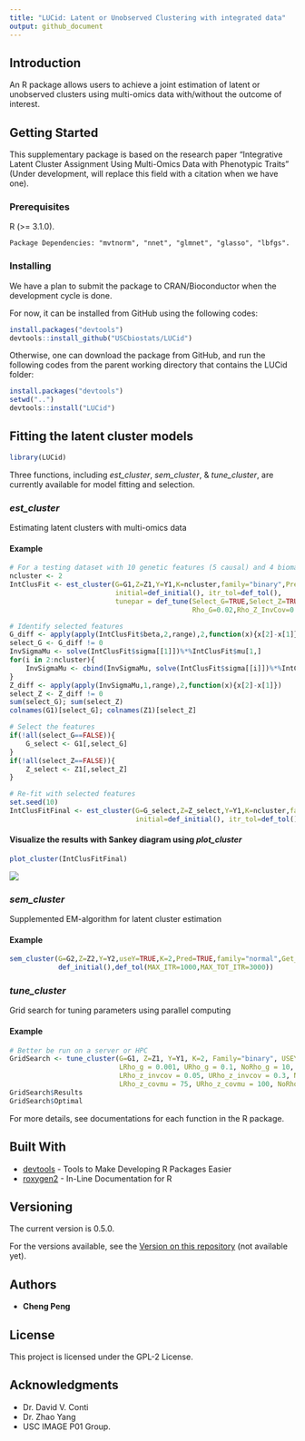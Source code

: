 ```yaml
---
title: "LUCid: Latent or Unobserved Clustering with integrated data"
output: github_document
---
```


## Introduction

An R package allows users to achieve a joint estimation of latent or unobserved clusters using multi-omics data with/without the outcome of interest.

## Getting Started

This supplementary package is based on the research paper "Integrative Latent Cluster Assignment Using Multi-Omics Data with Phenotypic Traits" (Under development, will replace this field with a citation when we have one). 

### Prerequisites

R (>= 3.1.0).

```
Package Dependencies: "mvtnorm", "nnet", "glmnet", "glasso", "lbfgs".
```

### Installing

We have a plan to submit the package to CRAN/Bioconductor when the development cycle is done.

For now, it can be installed from GitHub using the following codes:

```r
install.packages("devtools")
devtools::install_github("USCbiostats/LUCid")
```

Otherwise, one can download the package from GitHub, and run the following codes from the parent working directory that contains the LUCid folder:

```r
install.packages("devtools")
setwd("..")
devtools::install("LUCid")
```


## Fitting the latent cluster models

```r
library(LUCid)
```

Three functions, including *est_cluster*, *sem_cluster*, & *tune_cluster*, are currently available for model fitting and selection. 

### *est_cluster*

Estimating latent clusters with multi-omics data

#### Example

```r
# For a testing dataset with 10 genetic features (5 causal) and 4 biomarkers (2 causal)
ncluster <- 2
IntClusFit <- est_cluster(G=G1,Z=Z1,Y=Y1,K=ncluster,family="binary",Pred=TRUE,
                          initial=def_initial(), itr_tol=def_tol(),
                          tunepar = def_tune(Select_G=TRUE,Select_Z=TRUE,
                                             Rho_G=0.02,Rho_Z_InvCov=0.1,Rho_Z_CovMu=93))

# Identify selected features
G_diff <- apply(apply(IntClusFit$beta,2,range),2,function(x){x[2]-x[1]})[-1]
select_G <- G_diff != 0
InvSigmaMu <- solve(IntClusFit$sigma[[1]])%*%IntClusFit$mu[1,]
for(i in 2:ncluster){
    InvSigmaMu <- cbind(InvSigmaMu, solve(IntClusFit$sigma[[i]])%*%IntClusFit$mu[i,])
}
Z_diff <- apply(apply(InvSigmaMu,1,range),2,function(x){x[2]-x[1]})
select_Z <- Z_diff != 0
sum(select_G); sum(select_Z)
colnames(G1)[select_G]; colnames(Z1)[select_Z]

# Select the features
if(!all(select_G==FALSE)){
    G_select <- G1[,select_G]
}
if(!all(select_Z==FALSE)){
    Z_select <- Z1[,select_Z]
}

# Re-fit with selected features
set.seed(10)
IntClusFitFinal <- est_cluster(G=G_select,Z=Z_select,Y=Y1,K=ncluster,family="binary",Pred=TRUE,
                               initial=def_initial(), itr_tol=def_tol(), tunepar = def_tune())

```

#### Visualize the results with Sankey diagram using *plot_cluster*

```r
plot_cluster(IntClusFitFinal)
```

![](README_files/figure-markdown_github/Sankey1.png)

### *sem_cluster*

Supplemented EM-algorithm for latent cluster estimation

#### Example

```r
sem_cluster(G=G2,Z=Z2,Y=Y2,useY=TRUE,K=2,Pred=TRUE,family="normal",Get_SE=TRUE,
            def_initial(),def_tol(MAX_ITR=1000,MAX_TOT_ITR=3000))
```

### *tune_cluster*

Grid search for tuning parameters using parallel computing

#### Example

```r
# Better be run on a server or HPC
GridSearch <- tune_cluster(G=G1, Z=Z1, Y=Y1, K=2, Family="binary", USEY = TRUE,
                           LRho_g = 0.001, URho_g = 0.1, NoRho_g = 10,
                           LRho_z_invcov = 0.05, URho_z_invcov = 0.3, NoRho_z_invcov = 6,
                           LRho_z_covmu = 75, URho_z_covmu = 100, NoRho_z_covmu = 6)
GridSearch$Results
GridSearch$Optimal
```

For more details, see documentations for each function in the R package.


## Built With

* [devtools](https://cran.r-project.org/web/packages/devtools/index.html) - Tools to Make Developing R Packages Easier
* [roxygen2](https://cran.r-project.org/web/packages/roxygen2/index.html) - In-Line Documentation for R

## Versioning

The current version is 0.5.0.

For the versions available, see the [Version on this repository](https://github.com/your/project/Version) (not available yet). 

## Authors

* **Cheng Peng**

## License

This project is licensed under the GPL-2 License.

## Acknowledgments

* Dr. David V. Conti
* Dr. Zhao Yang
* USC IMAGE P01 Group.

